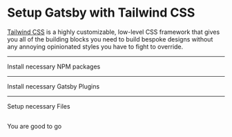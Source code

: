 # Setup Gatsby with Tailwind CSS

[Tailwind CSS](https://tailwindcss.com/) is a highly customizable, low-level CSS framework that gives you all of the building blocks you need to build bespoke designs without any annoying opinionated styles you have to fight to override.

---

Install necessary NPM packages

<NPMPackage name="tailwindcss" />
<NPMPackage name="gatsby-plugin-postcss" />

---

Install necessary Gatsby Plugins

<GatsbyPlugin name="gatsby-plugin-postcss"/>

---

Setup necessary Files

<File
  path="postcss.config.js"
  content="https://raw.githubusercontent.com/Khaledgarbaya/gatsby-tailwindcss-recipe/master/postcss.config.js"
/>

<File
  path="tailwind.config.js"
  content="https://raw.githubusercontent.com/Khaledgarbaya/gatsby-tailwindcss-recipe/master/tailwind.config.js"
/>

<File
  path="src/styles/tailwind.css"
  content="https://raw.githubusercontent.com/Khaledgarbaya/gatsby-tailwindcss-recipe/master/src/styles/tailwind.css"
/>

<File
  path="src/pages/usingtailwind.js"
  content="https://raw.githubusercontent.com/Khaledgarbaya/gatsby-tailwindcss-recipe/master/src/pages/tailwind.js"
/>
---

You are good to go
